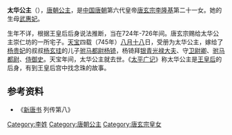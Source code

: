 {{東亞女性歷史人物
| 名稱=太华公主
| 身份=[[唐朝|唐朝]]公主
| 畫像=
| 說明=
| 姓=李
| 封爵=[[公主|公主]]
| 位號=
| 封號=太华公主
| 出生年=
| 婚年=745年
| 逝世年=
| 諡號=
| 墳墓=
| 父親=[[唐玄宗|唐玄宗李隆基]]
| 母親=[[武惠妃|武惠妃]]
| 夫=杨锜
| 夫之父=杨玄珪
|}}
'''太华公主'''（{{bd|724年后||8世纪|740年代或750年代|catIdx=L}}），[[唐朝|唐朝]][[公主|公主]]，是[[中国|中国]][[唐朝|唐朝]]第六代皇帝[[唐玄宗|唐玄宗李隆基]]第二十一女。她的生母[[武惠妃|武惠妃]]。

生年不详，根据王皇后后身说法推断，当在724年-726年间。唐玄宗赐给太华公主崇仁坊的一所宅子。[[天宝_(唐朝)|天宝]]四载（745年）[[八月十八|八月十八]]日，受册为太华公主，嫁给了[[杨贵妃|杨贵妃]]的叔叔[[杨玄珪|杨玄珪]]的儿子[[驸马都尉|驸马都尉]][[杨锜|杨锜]]，杨锜拜[[银青光禄大夫|银青光禄大夫]]、守[[卫尉卿|卫尉卿]]、[[驸马都尉|驸马都尉]]、[[侍御史|侍御史]]。天宝年间，太华公主就去世。《[[太平广记|太平广记]]》称太华公主是[[王皇后_(唐玄宗)|王皇后]]的后身，有到王皇后宫中找念珠的故事。

== 参考资料 ==
*《[[新唐书|新唐书]] 列传第八》
[[Category:李姓|Category:李姓]]
[[Category:唐朝公主|Category:唐朝公主]]
[[Category:唐玄宗皇女|Category:唐玄宗皇女]]